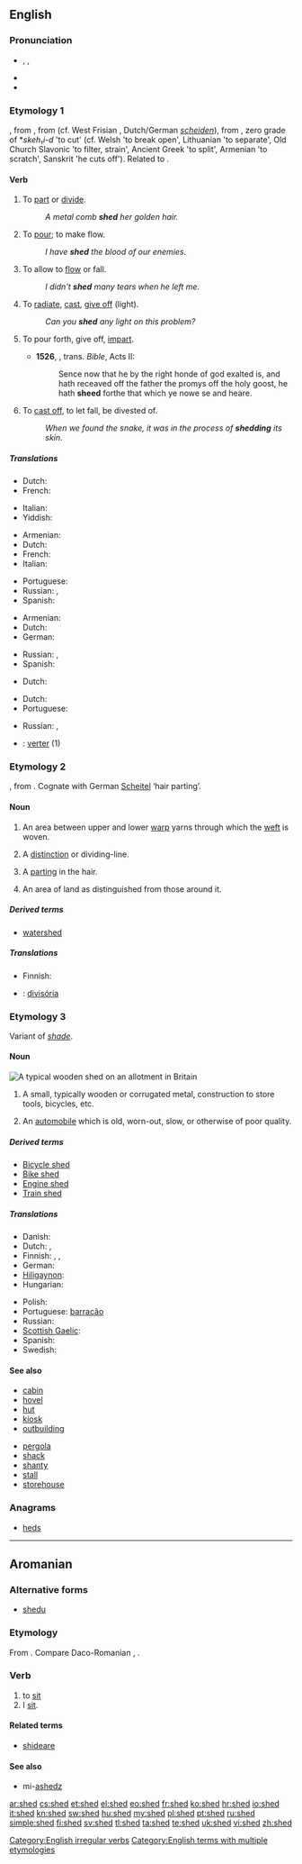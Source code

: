 ==English==

===Pronunciation===
* {{enPR|shěd}}, {{IPA|/ʃɛd/}}, {{X-SAMPA|/SEd/}}
* {{audio|en-us-shed.ogg|Audio (US)}}
* {{rhymes|ɛd}}

===Etymology 1===
{{etyl|enm}} {{term|sheden|lang=enm}}, from {{etyl|ang}} {{term|sceadan|scēadan|lang=ang}}, from {{proto|Germanic|skaiþanan}} (cf. West Frisian {{term|skiede|lang=fy}}, Dutch/German ''[[scheiden]]''), from {{proto|Indo-European|skēi-t-}}, zero grade of *''skeh₁i-d'' 'to cut' (cf. Welsh {{term|chwydu|lang=cy}} 'to break open', Lithuanian {{term|skíesti|lang=lt}} 'to separate', Old Church Slavonic {{term||čĕditi}} 'to filter, strain', Ancient Greek {{term||schízein}} 'to split', Armenian {{term||c'tem}} 'to scratch', Sanskrit {{term||chyáti}} 'he cuts off'). Related to {{l|en|shit}}.

====Verb====
{{en-verb|sheds|shedding|shed}}

# {{transitive|archaic}} To [[part]] or [[divide]].
#: ''A metal comb '''shed''' her golden hair.''
# {{transitive|archaic}} To [[pour]]; to make flow.
#: ''I have '''shed''' the blood of our enemies.''
# {{transitive}} To allow to [[flow]] or fall.
#: ''I didn't '''shed''' many tears when he left me.''
# {{transitive}} To [[radiate]], [[cast]],  [[give off]] (light).
#: ''Can you '''shed''' any light on this problem?''
# {{obsolete|transitive}} To pour forth, give off, [[impart]].
#* '''1526''', {{w|William Tyndale}}, trans. ''Bible'', Acts II:
#*: Sence now that he by the right honde of god exalted is, and hath receaved off the father the promys off the holy goost, he hath '''sheed''' forthe that which ye nowe se and heare.
# {{ambitransitive}} To [[cast off]], to let fall, be divested of.
#: ''When we found the snake, it was in the process of '''shedding''' its skin.''

=====Translations=====
{{trans-top|to part or divide}}
* Dutch: {{t+|nl|splijten}}
* French: {{t+|fr|séparer}}
{{trans-mid}}
* Italian: {{t|it|separare}}
* Yiddish: {{t|yi|שיידן|tr=sheydn|sc=Hebr}}
{{trans-bottom}}

{{trans-top|to pour; to make flow}}
* Armenian: {{t-|hy|թափել|tr=t’ap’el}}
* Dutch: {{t+|nl|vergieten}}
* French: {{t+|fr|verser}}
* Italian: {{t|it|versare}}
{{trans-mid}}
* Portuguese: {{t+|pt|verter}}
* Russian: {{t|ru|проливать|sc=Cyrl|tr=prolivát'}} {{impf}}, {{t|ru|пролить|sc=Cyrl|tr=prolít'}} {{pf.}}
* Spanish: {{t-|es|verter|m}}
{{trans-bottom}}

{{trans-top|to allow to flow or fall}}
* Armenian: {{t-|hy|թափել|tr=t’ap’el}}
* Dutch: {{t-|nl|storten}}
* German: {{t|de|vergießen}}
{{trans-mid}}
* Russian: {{t|ru|проливать|sc=Cyrl|tr=prolivát'}} {{impf}}, {{t|ru|пролить|sc=Cyrl|tr=prolít'}} {{pf.}}
* Spanish: {{t-|es|derramar|m}}
{{trans-bottom}}

{{trans-top|to radiate, cast, give off}}
* Dutch: {{t+|nl|werpen}}
{{trans-mid}}
{{trans-bottom}}

{{trans-top|to cast off, to let fall, be divested of}}
* Dutch: {{t-|nl|afwerpen}}
* Portuguese: {{t+|pt|descartar}}
{{trans-mid}}
* Russian: {{t|ru|сбрасывать}}, {{t|ru|линять}}
{{trans-bottom}}

{{checktrans-top}}
* {{ttbc|es}}: [[verter]] (1)
{{trans-bottom}}

===Etymology 2===
{{etyl|ang}} {{term|scead|scēad|lang=ang}}, from {{etyl|gem}}.  Cognate with German [[Scheitel]] ‘hair parting’.

====Noun====
{{en-noun}}

# {{context|weaving}} An area between upper and lower [[warp]] yarns through which the [[weft]] is woven.
# {{obsolete}} A [[distinction]] or dividing-line.
# {{obsolete}} A [[parting]] in the hair.
# {{obsolete}} An area of land as distinguished from those around it.

=====Derived terms=====
* [[watershed]]

=====Translations=====
{{trans-top|area between upper and lower warp yarns}}
* Finnish: {{t+|fi|vire}}
{{trans-mid}}
{{trans-bottom}}

{{checktrans-top}}
* {{ttbc|pt}}: [[divisória]]
{{trans-bottom}}

===Etymology 3===
Variant of ''[[shade]]''.

====Noun====
[[File:Elmgrove allotment shed.jpg|thumb|right|A typical wooden '''shed''' on an allotment in Britain]]
{{en-noun}}

# A small, typically wooden or corrugated metal, construction to store tools, bicycles, etc.
# {{British|derogatory|informal}} An [[automobile]] which is old, worn-out, slow, or otherwise of poor quality.

=====Derived terms=====
* [[Bicycle shed]]
* [[Bike shed]]
* [[Engine shed]]
* [[Train shed]]

=====Translations=====
{{trans-top|small wooden construction}}
* Danish: {{t|da|skur|n}}
* Dutch: {{t+|nl|loods}}, {{t+|nl|schuur}}
* Finnish: {{t+|fi|liiteri}}, {{t-|fi|vaja}}, {{t-|fi|katos}}
* German: {{t+|de|Schuppen|m}}
* [[Hiligaynon]]: {{tø|hil|kwadra|alt=kwádra}}
* Hungarian: {{t-|hu|pajta}}
{{trans-mid}}
* Polish: {{t-|pl|szopa|f}}
* Portuguese: [[barracão]] {{m}}
* Russian: {{t+|ru|сарай|m|tr=saráj}}
* [[Scottish Gaelic]]: {{t-|gd|seada|m|f|xs=Scottish Gaelic}}
* Spanish: {{t+|es|cobertizo|m}}
* Swedish: {{t+|sv|skjul|n}}
{{trans-bottom}}

====See also====
{{top2}}
* [[cabin]]
* [[hovel]]
* [[hut]]
* [[kiosk]]
* [[outbuilding]]
{{mid2}}
* [[pergola]]
* [[shack]]
* [[shanty]]
* [[stall]]
* [[storehouse]]
{{bottom}}

===Anagrams===
* [[heds#English|heds]]

[[Category:English irregular verbs]]
[[Category:English terms with multiple etymologies]]

----

==Aromanian==

===Alternative forms===
* [[shedu]]

===Etymology===
From {{etyl|la|rup}} {{term|sedeo|sedeō|lang=la}}. Compare Daco-Romanian {{term|ședea|lang=ro}}, {{term|șed|lang=ro}}.

===Verb===
{{head|rup|verb}}

# to [[sit]]
# I [[sit]].

====Related terms====
* [[shideare]]

====See also====
* mi-[[ashedz]]

[[ar:shed]]
[[cs:shed]]
[[et:shed]]
[[el:shed]]
[[eo:shed]]
[[fr:shed]]
[[ko:shed]]
[[hr:shed]]
[[io:shed]]
[[it:shed]]
[[kn:shed]]
[[sw:shed]]
[[hu:shed]]
[[my:shed]]
[[pl:shed]]
[[pt:shed]]
[[ru:shed]]
[[simple:shed]]
[[fi:shed]]
[[sv:shed]]
[[tl:shed]]
[[ta:shed]]
[[te:shed]]
[[uk:shed]]
[[vi:shed]]
[[zh:shed]]